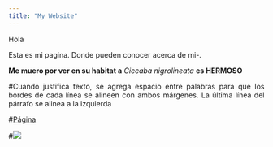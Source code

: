---
title: "My Website"
---

Hola

Esta es mi pagina. Donde pueden conocer acerca de mi-.

**Me muero por ver en su habitat a** *Ciccaba nigrolineata* **es HERMOSO**

 <p align="justify">
#Cuando justifica texto, se agrega espacio entre palabras para que los bordes de cada línea se alineen con ambos márgenes. La última línea del párrafo se alinea a la izquierda
 </p>
 
 #[Página](https://www.facebook.com/ericka.arley)
 
 #![](imagenes/graduacion.jpg)
 
 